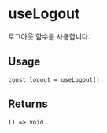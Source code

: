 
<Meta title="triple-web / useLogout" />

# useLogout

로그아웃 함수를 사용합니다.

## Usage

```tsx
const logout = useLogout()
```

## Returns

`() => void`
